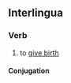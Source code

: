==Interlingua==

===Verb===
{{ia-verb|ir}}

# to [[give birth]]

====Conjugation====
{{ia-conj|partur|ir}}